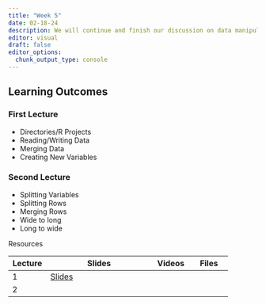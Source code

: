 ```yaml
---
title: "Week 5"
date: 02-18-24
description: We will continue and finish our discussion on data manipulation.
editor: visual
draft: false
editor_options: 
  chunk_output_type: console
---
```


## Learning Outcomes

### First Lecture

-   Directories/R Projects
-   Reading/Writing Data
-   Merging Data
-   Creating New Variables

### Second Lecture

-   Splitting Variables
-   Splitting Rows
-   Merging Rows
-   Wide to long
-   Long to wide

Resources

| Lecture | Slides                                                         | Videos | Files |
|-------------|-----------------------------------|-------------|-------------|
| 1       | [Slides](https://m408.inqs.info/lectures/5a.html#/title-slide) |        |       |
| 2       |                                                                |        |       |
